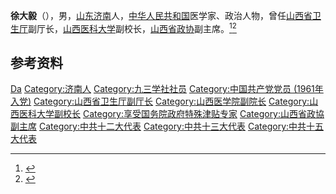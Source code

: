 '''徐大毅'''（{{bd|1930年|5月|2018年|7月15日|catIdx=Xu}}），男，[[山东|山东]][[济南|济南]]人，[[中华人民共和国|中华人民共和国]]医学家、政治人物，曾任[[山西省卫生厅|山西省卫生厅]]副厅长，[[山西医科大学|山西医科大学]]副校长，[[山西省政协|山西省政协]]副主席。<ref>{{Cite web|title=晴暖万家--徐大毅|url=http://www.sxmu.edu.cn/yxjw/info/1056/1191.htm|accessdate=2020-07-31|work=山西医科大学 第一临床医学院教务处}}</ref><ref>{{Cite web|title=徐大毅同志生平|url=http://epaper.sxrb.com/shtml/sxrb/20180719/774608.shtml|accessdate=2020-07-31|work=山西日报}}</ref>

== 参考资料 ==
{{reflist}}

{{中国人物小作品}}

{{Authority control}}
{{DEFAULTSORT:Xu徐}}
[[Category:徐姓|Da]]
[[Category:济南人|Category:济南人]]
[[Category:九三学社社员|Category:九三学社社员]]
[[Category:中国共产党党员_(1961年入党)|Category:中国共产党党员 (1961年入党)]]
[[Category:山西省卫生厅副厅长|Category:山西省卫生厅副厅长]]
[[Category:山西医学院副院长|Category:山西医学院副院长]]
[[Category:山西医科大学副校长|Category:山西医科大学副校长]]
[[Category:享受国务院政府特殊津贴专家|Category:享受国务院政府特殊津贴专家]]
[[Category:山西省政協副主席|Category:山西省政協副主席]]
[[Category:中共十二大代表|Category:中共十二大代表]]
[[Category:中共十三大代表|Category:中共十三大代表]]
[[Category:中共十五大代表|Category:中共十五大代表]]